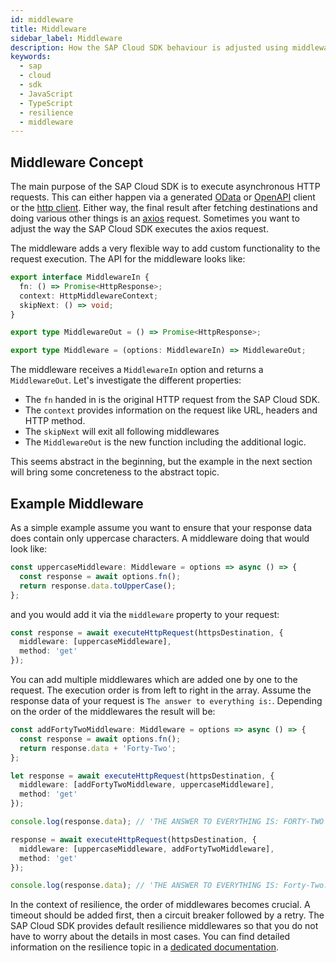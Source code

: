 ```yaml
---
id: middleware
title: Middleware
sidebar_label: Middleware
description: How the SAP Cloud SDK behaviour is adjusted using middlewares.
keywords:
  - sap
  - cloud
  - sdk
  - JavaScript
  - TypeScript
  - resilience
  - middleware
---
```


## Middleware Concept

The main purpose of the SAP Cloud SDK is to execute asynchronous HTTP requests.
This can either happen via a generated [OData](./odata/execute-request#setting-middlewares) or [OpenAPI](./openapi/execute-request#setting-middlewares) client or the [http client](./connectivity/http-client#setting-middlewares).
Either way, the final result after fetching destinations and doing various other things is an [axios](https://github.com/axios/axios) request.
Sometimes you want to adjust the way the SAP Cloud SDK executes the axios request.

The middleware adds a very flexible way to add custom functionality to the request execution.
The API for the middleware looks like:

```ts
export interface MiddlewareIn {
  fn: () => Promise<HttpResponse>;
  context: HttpMiddlewareContext;
  skipNext: () => void;
}

export type MiddlewareOut = () => Promise<HttpResponse>;

export type Middleware = (options: MiddlewareIn) => MiddlewareOut;
```

The middleware receives a `MiddlewareIn` option and returns a `MiddlewareOut`.
Let's investigate the different properties:

- The `fn` handed in is the original HTTP request from the SAP Cloud SDK.
- The `context` provides information on the request like URL, headers and HTTP method.
- The `skipNext` will exit all following middlewares
- The `MiddlewareOut` is the new function including the additional logic.

This seems abstract in the beginning, but the example in the next section will bring some concreteness to the abstract topic.

## Example Middleware

As a simple example assume you want to ensure that your response data does contain only uppercase characters.
A middleware doing that would look like:

```ts
const uppercaseMiddleware: Middleware = options => async () => {
  const response = await options.fn();
  return response.data.toUpperCase();
};
```

and you would add it via the `middleware` property to your request:

```ts
const response = await executeHttpRequest(httpsDestination, {
  middleware: [uppercaseMiddleware],
  method: 'get'
});
```

You can add multiple middlewares which are added one by one to the request.
The execution order is from left to right in the array.
Assume the response data of your request is `The answer to everything is:`.
Depending on the order of the middlewares the result will be:

```ts
const addFortyTwoMiddleware: Middleware = options => async () => {
  const response = await options.fn();
  return response.data + 'Forty-Two';
};

let response = await executeHttpRequest(httpsDestination, {
  middleware: [addFortyTwoMiddleware, uppercaseMiddleware],
  method: 'get'
});

console.log(response.data); // 'THE ANSWER TO EVERYTHING IS: FORTY-TWO`

response = await executeHttpRequest(httpsDestination, {
  middleware: [uppercaseMiddleware, addFortyTwoMiddleware],
  method: 'get'
});

console.log(response.data); // 'THE ANSWER TO EVERYTHING IS: Forty-Two.
```

In the context of resilience, the order of middlewares becomes crucial.
A timeout should be added first, then a circuit breaker followed by a retry.
The SAP Cloud SDK provides default resilience middlewares so that you do not have to worry about the details in most cases.
You can find detailed information on the resilience topic in a [dedicated documentation](../guides/resilience).

